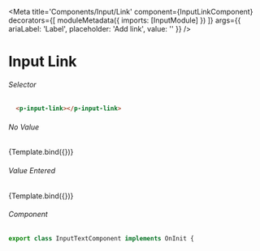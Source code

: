 
<Meta title='Components/Input/Link'
  component={InputLinkComponent}
  decorators={[
    moduleMetadata({
      imports: [InputModule]
    })
  ]}
  args={{
    ariaLabel: 'Label',
    placeholder: 'Add link',
    value: ''
  }}
/>


# Input Link

###### Selector

```html
  <p-input-link></p-input-link>
```

###### No Value
<Canvas>
  <Story name="No value"
     args={{
     }}>
     {Template.bind({})}
  </Story>
</Canvas>

###### Value Entered
<Canvas>
  <Story name="Value entered"
     args={{
        value: 'Email notification view in different situations',
     }}>
     {Template.bind({})}
  </Story>
</Canvas>

###### Component
```ts
export class InputTextComponent implements OnInit {


```




